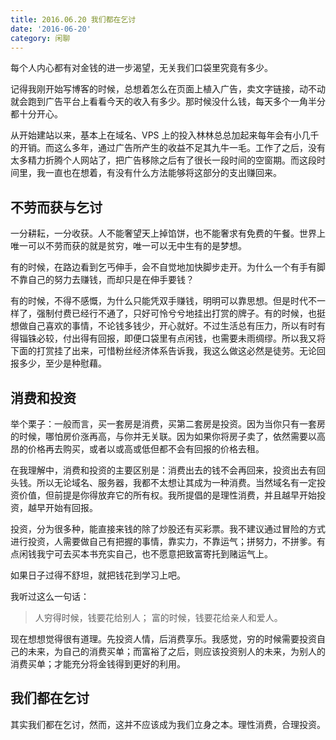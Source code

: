 ```yaml
---
title: 2016.06.20 我们都在乞讨
date: '2016-06-20'
category: 闲聊
---
```


每个人内心都有对金钱的进一步渴望，无关我们口袋里究竟有多少。

记得我刚开始写博客的时候，总想着怎么在页面上植入广告，卖文字链接，动不动就会跑到广告平台上看看今天的收入有多少。那时候没什么钱，每天多个一角半分都十分开心。

从开始建站以来，基本上在域名、VPS 上的投入林林总总加起来每年会有小几千的开销。而这么多年，通过广告所产生的收益不足其九牛一毛。工作了之后，没有太多精力折腾个人网站了，把广告移除之后有了很长一段时间的空窗期。而这段时间里，我一直也在想着，有没有什么方法能够将这部分的支出赚回来。

## 不劳而获与乞讨

一分耕耘，一分收获。人不能奢望天上掉馅饼，也不能奢求有免费的午餐。世界上唯一可以不劳而获的就是贫穷，唯一可以无中生有的是梦想。

有的时候，在路边看到乞丐伸手，会不自觉地加快脚步走开。为什么一个有手有脚不靠自己的努力去赚钱，而却只是在伸手要钱？

有的时候，不得不感慨，为什么只能凭双手赚钱，明明可以靠思想。但是时代不一样了，强制付费已经行不通了，只好可怜兮兮地挂出打赏的牌子。有的时候，也挺想做自己喜欢的事情，不论钱多钱少，开心就好。不过生活总有压力，所以有时有得锱铢必较，付出得有回报，即便口袋里有点闲钱，也需要未雨绸缪。所以我又将下面的打赏挂了出来，可惜粉丝经济体系告诉我，我这么做这必然是徒劳。无论回报多少，至少是种慰藉。

## 消费和投资

举个栗子：一般而言，买一套房是消费，买第二套房是投资。因为当你只有一套房的时候，哪怕房价涨再高，与你并无关联。因为如果你将房子卖了，依然需要以高昂的价格再去购买，或者以或高或低但都不会有回报的价格去租。

在我理解中，消费和投资的主要区别是：消费出去的钱不会再回来，投资出去有回头钱。所以无论域名、服务器，我都不太想让其成为一种消费。当然域名有一定投资价值，但前提是你得放弃它的所有权。我所提倡的是理性消费，并且越早开始投资，越早开始有回报。

投资，分为很多种，能直接来钱的除了炒股还有买彩票。我不建议通过冒险的方式进行投资，人需要做自己有把握的事情，靠实力，不靠运气；拼努力，不拼爹。有点闲钱我宁可去买本书充实自己，也不愿意把致富寄托到赌运气上。

如果日子过得不舒坦，就把钱花到学习上吧。

我听过这么一句话：

> 人穷得时候，钱要花给别人；
> 富的时候，钱要花给亲人和爱人。

现在想想觉得很有道理。先投资人情，后消费享乐。我感觉，穷的时候需要投资自己的未来，为自己的消费买单；而富裕了之后，则应该投资别人的未来，为别人的消费买单；才能充分将金钱得到更好的利用。

## 我们都在乞讨

其实我们都在乞讨，然而，这并不应该成为我们立身之本。理性消费，合理投资。
